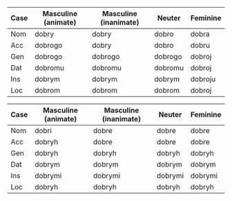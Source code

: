 
<Tabs groupId="number">
  <TabItem value="sg" label={translate({ id: 'com.grammar.singular', message: 'Singular' })} default>

| Case | Masculine (animate) | Masculine (inanimate) | Neuter  | Feminine |
| ---- | ------------------ | -------------------- | ------- | -------- |
| Nom  | dobry              | dobry                | dobro   | dobra    |
| Acc  | dobrogo            | dobry                | dobro   | dobru    |
| Gen  | dobrogo            | dobrogo              | dobrogo | dobroj   |
| Dat  | dobromu            | dobromu              | dobromu | dobroj   |
| Ins  | dobrym             | dobrym               | dobrym  | dobroju  |
| Loc  | dobrom             | dobrom               | dobrom  | dobroj   |

  </TabItem>
  <TabItem value="pl" label={translate({ id: 'com.grammar.plural', message: 'Plural' })}>

| Case | Masculine (animate) | Masculine (inanimate)  | Neuter  | Feminine |
| ---- | ------------------- | ---------------------- | ------- | -------- |
| Nom  | dobri               | dobre                  | dobre   | dobre    |
| Acc  | dobryh              | dobre                  | dobre   | dobre    |
| Gen  | dobryh              | dobryh                 | dobryh  | dobryh   |
| Dat  | dobrym              | dobrym                 | dobrym  | dobrym   |
| Ins  | dobrymi             | dobrymi                | dobrymi | dobrymi  |
| Loc  | dobryh              | dobryh                 | dobryh  | dobryh   |

  </TabItem>
</Tabs>
